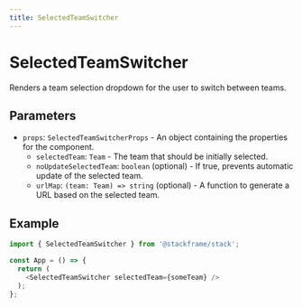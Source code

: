 ```yaml
---
title: SelectedTeamSwitcher
---
```


# SelectedTeamSwitcher

Renders a team selection dropdown for the user to switch between teams.

## Parameters

- `props`: `SelectedTeamSwitcherProps` - An object containing the properties for the component.  
  - `selectedTeam`: `Team` - The team that should be initially selected.  
  - `noUpdateSelectedTeam`: `boolean` (optional) - If true, prevents automatic update of the selected team.  
  - `urlMap`: `(team: Team) => string` (optional) - A function to generate a URL based on the selected team.

## Example

```typescript
import { SelectedTeamSwitcher } from '@stackframe/stack';

const App = () => {
  return (
    <SelectedTeamSwitcher selectedTeam={someTeam} />
  );
};
```